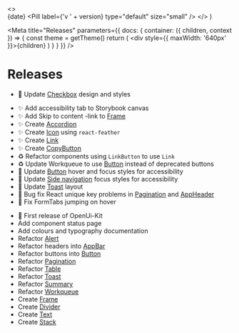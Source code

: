 <!--This Source Code Form is subject to the terms of the Mozilla Public
License, v. 2.0. If a copy of the MPL was not distributed with this
file, You can obtain one at https://mozilla.org/MPL/2.0/.

OpenCRVS is also distributed under the terms of the Civil Registration
& Healthcare Disclaimer located at http://opencrvs.org/license.

Copyright (C) The OpenCRVS Authors. OpenCRVS and the OpenCRVS
graphic logo are (registered/a) trademark(s) of Plan International.-->


  <>
    <br />
    <Stack gap={16}>
      <Text variant="bold16" element="bold16">
        {date}
      </Text>
      <Pill label={'v ' + version} type="default" size="small" />
    </Stack>
  </>
)

<Meta
  title="Releases"
  parameters={{
    docs: {
      container: ({ children, context }) => {
        const theme = getTheme()
        return (
          <DocsContainer context={context}>
            <ThemeProvider theme={theme}>
              <div style={{ maxWidth: '640px' }}>{children}</div>
            </ThemeProvider>
          </DocsContainer>
        )
      }
    }
  }}
/>

# Releases

<!-- https://gitmoji.dev/ Emoji convention  -->

<ReleasePill date="December 2022" version="1.3.0" />

- 💄 Update [Checkbox](?path=/docs/input-checkbox--default) design and styles

<ReleasePill date="December 2022" version="1.2.0" />

- ✨ Add accessibility tab to Storybook canvas
- ✨ Add Skip to content -link to [Frame](?path=/docs/layout-frame--page-template-content-large)
- ✨ Create [Accordion](?path=/docs/data-accordion--accordion-view)
- ✨ Create [Icon](/?path=/docs/data-icon--default) using `react-feather`
- ✨ Create [Link](?path=/docs/controls-link--default)
- ✨ Create [CopyButton](?path=/docs/controls-copy-button--default)
- ♻️ Refactor components using `LinkButton` to use `Link`
- ♻️ Update Workqueue to use [Button](?path=/docs/controls-button--button) instead of deprecated buttons
- 💄 Update [Button](?path=/docs/controls-button--button) hover and focus styles for accessibility
- 💄 Update [Side navigation](?path=/docs/layout-side-navigation-side-navigation--left-navigation-view) focus styles for accessibility
- 💄 Update [Toast](?path=/docs/data-toast--success) layout
- 🐛 Bug fix React unique key problems in [Pagination](?path=/docs/controls-pagination--pagination-view) and [AppHeader](?path=/docs/deprecated-header-appheader--app-header-view)
- 🐛 Fix FormTabs jumping on hover

<ReleasePill date="September 2022" version="1.1.0" />

- 🎉 First release of OpenUi-Kit
- Add component status page
- Add colours and typography documentation
- Refactor [Alert](?path=/docs/data-alert--success)
- Refactor headers into [AppBar](?path=/docs/layout-appbar--default)
- Refactor buttons into [Button](?path=/docs/controls-button--button)
- Refactor [Pagination](?path=/docs/controls-pagination--pagination-view)
- Refactor [Table](?path=/docs/data-table--one-column-one-row)
- Refactor [Toast](?path=/docs/data-toast--success)
- Refactor [Summary](?path=/docs/data-summary--row)
- Refactor [Workqueue](?path=/docs/data-workqueue--default)
- Create [Frame](?path=/docs/layout-frame--page-template-content-large)
- Create [Divider](?path=/docs/layout-divider--template)
- Create [Text](?path=/docs/typography-text--default)
- Create [Stack](?path=/docs/layout-stack--default)
